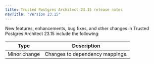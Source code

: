 ```yaml
---
title: Trusted Postgres Architect 23.15 release notes 
navTitle: "Version 23.15"
---
```



New features, enhancements, bug fixes, and other changes in Trusted Postgres Architect 23.15 include the following:

| Type | Description |
| ---- |------------ |
| Minor change | Changes to dependency mappings.  |

 

